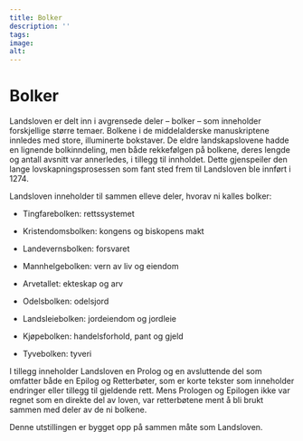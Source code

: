```yaml
---
title: Bolker
description: ''
tags:
image: 
alt: 
---
```


# Bolker

Landsloven er delt inn i avgrensede deler – bolker – som inneholder forskjellige større temaer. Bolkene i de middelalderske manuskriptene innledes med store, illuminerte bokstaver. De eldre landskapslovene hadde en lignende bolkinndeling, men både rekkefølgen på bolkene, deres lengde og antall avsnitt var annerledes, i tillegg til innholdet. Dette gjenspeiler den lange lovskapningsprosessen som fant sted frem til Landsloven ble innført i 1274.

Landsloven inneholder til sammen elleve deler, hvorav ni kalles bolker:

- Tingfarebolken: rettssystemet

- Kristendomsbolken: kongens og biskopens makt

- Landevernsbolken: forsvaret

- Mannhelgebolken: vern av liv og eiendom

- Arvetallet: ekteskap og arv

- Odelsbolken: odelsjord

- Landsleiebolken: jordeiendom og jordleie

- Kjøpebolken: handelsforhold, pant og gjeld

- Tyvebolken: tyveri


I tillegg inneholder Landsloven en Prolog og en avsluttende del som omfatter både en Epilog og Retterbøter, som er korte tekster som inneholder endringer eller tillegg til gjeldende rett. Mens Prologen og Epilogen ikke var regnet som en direkte del av loven, var retterbøtene ment å bli brukt sammen med deler av de ni bolkene.

Denne utstillingen er bygget opp på sammen måte som Landsloven.